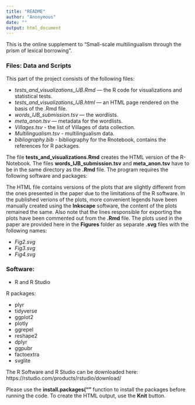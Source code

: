 ```yaml
---
title: "README"
author: "Anonymous"
date: ""
output: html_document
---
```


This is the online supplement to "Small-scale multilingualism through the prism of lexical borrowing".

### Files: Data and Scripts

This part of the project consists of the following files:

- *tests_and_visualizations_IJB.Rmd* — the R code for visualizations and statistical tests.
- *tests_and_visualizations_IJB.html* — an HTML page rendered on the basis of the .Rmd file.
- *words_IJB_submission.tsv* — the wordlists.
- *meta_anon.tsv* — metadata for the wordlists.
- *Villages.tsv* - the list of Villages of data collection.
- *Multilingualism.tsv* - multilingualism data.
- *bibliography.bib* - bibliography for the Rnotebook, contains the references for R packages.

The file **tests_and_visualizations.Rmd** creates the HTML version of the R-Notebook. The files **words_IJB_submission.tsv** and **meta_anon.tsv** have to be in the same directory as the **.Rmd** file. The program requires the following software and packages: 

The HTML file contains versions of the plots that are slightly different from the ones presented in the paper due to the limitations of the R software. In the published verions of the plots, more convenient legends have been manually created using the **Inkscape** software, the content of the plots remained the same. Also note that the lines responsible for exporting the plots have been commented out from the **.Rmd** file. The plots used in the paper are provided here in the **Figures** folder as separate **.svg** files with the following names:

- *Fig2.svg*
- *Fig3.svg*
- *Fig4.svg*

### Software:

- R and R Studio

R packages:

- plyr
- tidyverse
- ggplot2
- plotly
- ggrepel
- reshape2
- dplyr
- ggpubr
- factoextra
- svglite

The R Software and R Studio can be downloaded here: https://rstudio.com/products/rstudio/download/

Please use the **install.packages("<package_name>"** function to install the packages before running the code. To create the HTML output, use the **Knit** button.
